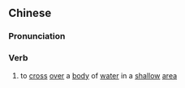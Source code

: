 ==Chinese==
{{zh-forms}}

===Pronunciation===
{{zh-pron
|m=dùshuǐ
|cat=v
}}

===Verb===
{{zh-verb}}

# {{lb|zh|literary}} to [[cross]] [[over]] a [[body]] of [[water]] in a [[shallow]] [[area]]